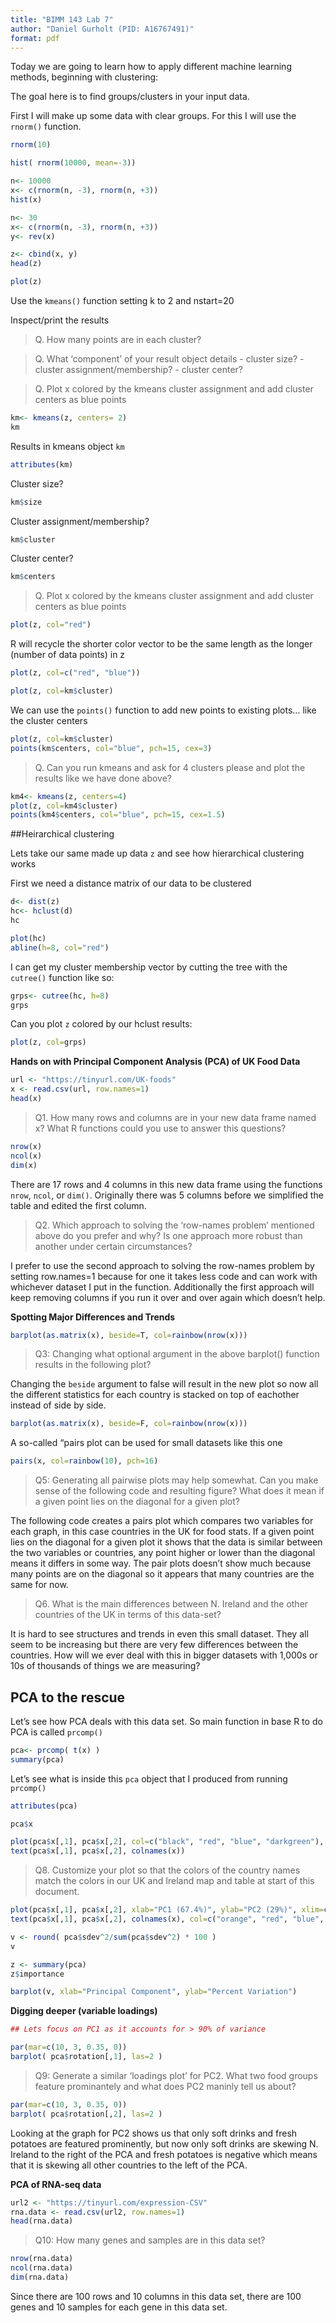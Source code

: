 ```yaml
---
title: "BIMM 143 Lab 7"
author: "Daniel Gurholt (PID: A16767491)"
format: pdf
---
```


Today we are going to learn how to apply different machine learning methods, beginning with clustering:

The goal here is to find groups/clusters in your input data.

First I will make up some data with clear groups. For this I will use the `rnorm()` function.
```r
rnorm(10)
```

```r
hist( rnorm(10000, mean=-3))
```

```r
n<- 10000
x<- c(rnorm(n, -3), rnorm(n, +3))
hist(x)
```

```r
n<- 30
x<- c(rnorm(n, -3), rnorm(n, +3))
y<- rev(x)

z<- cbind(x, y)
head(z)
```

```r
plot(z)
```


Use the `kmeans()` function setting k to 2 and nstart=20

Inspect/print the results

>Q. How many points are in each cluster? 

>Q. What ‘component’ of your result object details
 - cluster size?
 - cluster assignment/membership?
 - cluster center?
 
>Q. Plot x colored by the kmeans cluster assignment and
 add cluster centers as blue points

```r
km<- kmeans(z, centers= 2)
km
```

Results in kmeans object `km`
```r
attributes(km)
```

Cluster size?
```r
km$size
```

Cluster assignment/membership?
```r
km$cluster
```


Cluster center?
```r
km$centers
```

>Q. Plot x colored by the kmeans cluster assignment and
 add cluster centers as blue points
 
```r
plot(z, col="red")
```
 
 R will recycle the shorter color vector to be the same length as the longer (number of data points) in z
 
  
```r
plot(z, col=c("red", "blue"))
```

```r
plot(z, col=km$cluster)
```

We can use the `points()` function to add new points to existing plots... like the cluster centers

```r
plot(z, col=km$cluster)
points(km$centers, col="blue", pch=15, cex=3)
```

> Q. Can you run kmeans and ask for 4 clusters please and plot the results like we have done above?

```r
km4<- kmeans(z, centers=4)
plot(z, col=km4$cluster)
points(km4$centers, col="blue", pch=15, cex=1.5)
```

##Heirarchical clustering

Lets take our same made up data `z` and see how hierarchical clustering works

First we need a distance matrix of our data to be clustered

```r
d<- dist(z)
hc<- hclust(d)
hc
```

```r
plot(hc)
abline(h=8, col="red")

```

I can get my cluster membership vector by cutting the tree with the `cutree()` function like so:

```r
grps<- cutree(hc, h=8)
grps
```

Can you plot `z` colored by our hclust results:

```r
plot(z, col=grps)
```

**Hands on with Principal Component Analysis (PCA) of UK Food Data**

```r
url <- "https://tinyurl.com/UK-foods"
x <- read.csv(url, row.names=1)
head(x)
```

>Q1. How many rows and columns are in your new data frame named x? What R functions could you use to answer this questions?

```r
nrow(x)
ncol(x)
dim(x)
```

There are 17 rows and 4 columns in this new data frame using the functions `nrow`, `ncol`, or `dim()`. Originally there was 5 columns before we simplified the table and edited the first column.

>Q2. Which approach to solving the ‘row-names problem’ mentioned above do you prefer and why? Is one approach more robust than another under certain circumstances?

I prefer to use the second approach to solving the row-names problem by setting row.names=1 because for one it takes less code and can work with whichever dataset I put in the function. Additionally the first approach will keep removing columns if you run it over and over again which doesn't help.


**Spotting Major Differences and Trends**

```r
barplot(as.matrix(x), beside=T, col=rainbow(nrow(x)))
```

>Q3: Changing what optional argument in the above barplot() function results in the following plot?

Changing the `beside` argument to false will result in the new plot so now all the different statistics for each country is stacked on top of eachother instead of side by side.

```r
barplot(as.matrix(x), beside=F, col=rainbow(nrow(x)))
```

A so-called "pairs plot can be used for small datasets like this one

```r
pairs(x, col=rainbow(10), pch=16)
```

>Q5: Generating all pairwise plots may help somewhat. Can you make sense of the following code and resulting figure? What does it mean if a given point lies on the diagonal for a given plot?

The following code creates a pairs plot which compares two variables for each graph, in this case countries in the UK for food stats. If a given point lies on the diagonal for a given plot it shows that the data is similar between the two variables or countries, any point higher or lower than the diagonal means it differs in some way. The pair plots doesn't show much because many points are on the diagonal so it appears that many countries are the same for now.

>Q6. What is the main differences between N. Ireland and the other countries of the UK in terms of this data-set?

It is hard to see structures and trends in even this small dataset. They all seem to be increasing but there are very few differences between the countries. How will we ever deal with this in bigger datasets with 1,000s or 10s of thousands of things we are measuring?


## PCA to the rescue

Let's see how PCA deals with this data set. So main function in base R to do PCA is called `prcomp()`

```r
pca<- prcomp( t(x) )
summary(pca)
```

Let's see what is inside this `pca` object that I produced from running `prcomp()`

```r
attributes(pca)
```

```r
pca$x
```

```r
plot(pca$x[,1], pca$x[,2], col=c("black", "red", "blue", "darkgreen"), pch=16, xlab="PC1 (67.4%)", ylab="PC2 (29%)")
text(pca$x[,1], pca$x[,2], colnames(x))
```

>Q8. Customize your plot so that the colors of the country names match the colors in our UK and Ireland map and table at start of this document.

```r
plot(pca$x[,1], pca$x[,2], xlab="PC1 (67.4%)", ylab="PC2 (29%)", xlim=c(-270,500))
text(pca$x[,1], pca$x[,2], colnames(x), col=c("orange", "red", "blue", "darkgreen"))
```

```r
v <- round( pca$sdev^2/sum(pca$sdev^2) * 100 )
v
```

```r
z <- summary(pca)
z$importance
```

```r
barplot(v, xlab="Principal Component", ylab="Percent Variation")
```

**Digging deeper (variable loadings)**

```r
## Lets focus on PC1 as it accounts for > 90% of variance 

par(mar=c(10, 3, 0.35, 0))
barplot( pca$rotation[,1], las=2 )
```

>Q9: Generate a similar ‘loadings plot’ for PC2. What two food groups feature prominantely and what does PC2 maninly tell us about?

```r
par(mar=c(10, 3, 0.35, 0))
barplot( pca$rotation[,2], las=2 )
```

Looking at the graph for PC2 shows us that only soft drinks and fresh potatoes are featured prominently, but now only soft drinks are skewing N. Ireland to the right of the PCA and fresh potatoes is negative which means that it is skewing all other countries to the left of the PCA.

**PCA of RNA-seq data**

```r
url2 <- "https://tinyurl.com/expression-CSV"
rna.data <- read.csv(url2, row.names=1)
head(rna.data)
```

>Q10: How many genes and samples are in this data set?

```r
nrow(rna.data)
ncol(rna.data)
dim(rna.data)
```

Since there are 100 rows and 10 columns in this data set, there are 100 genes and 10 samples for each gene in this data set.





